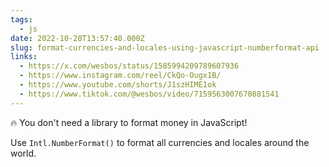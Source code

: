 ```yaml
---
tags:
  - js
date: 2022-10-28T13:57:40.000Z
slug: format-currencies-and-locales-using-javascript-numberformat-api
links:
  - https://x.com/wesbos/status/1585994209789607936
  - https://www.instagram.com/reel/CkQo-Ougx1B/
  - https://www.youtube.com/shorts/J1szHIME1ok
  - https://www.tiktok.com/@wesbos/video/7159563007670881541
---
```


🔥 You don't need a library to format money in JavaScript! 

Use `Intl.NumberFormat()` to format all currencies and locales around the world.
